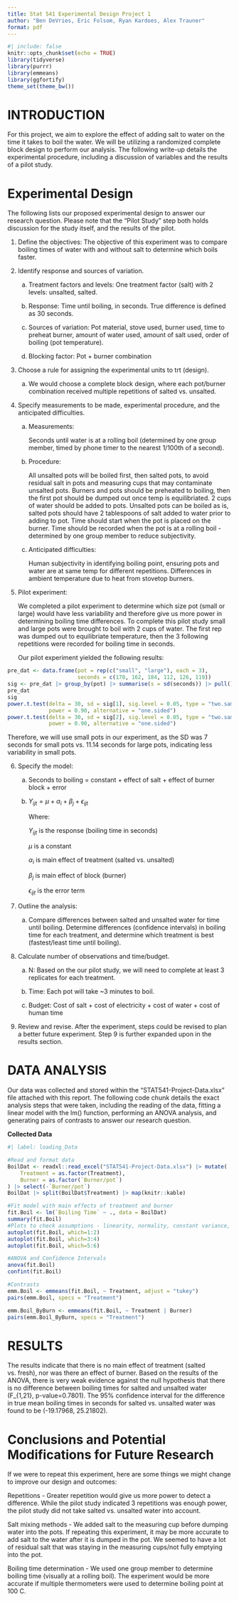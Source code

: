 ```yaml
---
title: Stat 541 Experimental Design Project 1
author: "Ben DeVries, Eric Folsom, Ryan Kardoes, Alex Trauner"
format: pdf
---
```


```r
#| include: false
knitr::opts_chunk$set(echo = TRUE)
library(tidyverse)
library(purrr)
library(emmeans)
library(ggfortify)
theme_set(theme_bw())
```


# INTRODUCTION

For this project, we aim to explore the effect of adding salt to water on the time it takes to boil the water. We will be utilizing a randomized complete block design to perform our analysis. The following write-up details the experimental procedure, including a discussion of variables and the results of a pilot study.


# Experimental Design

The following lists our proposed experimental design to answer our research question. Please note that the "Pilot Study" step both holds discussion for the study itself, and the results of the pilot.

1.	Define the objectives: The objective of this experiment was to compare boiling times of water with and without salt to determine which boils faster. 
2.	Identify response and sources of variation.  
    a.	Treatment factors and levels: One treatment factor (salt) with 2 levels: unsalted, salted. 
    b.	Response: Time until boiling, in seconds. True difference is defined as 30 seconds.

    c.	Sources of variation: Pot material, stove used, burner used, time to preheat burner, amount of water used, amount of salt used, order of boiling (pot temperature).

    d.	Blocking factor: Pot + burner combination

3.	Choose a rule for assigning the experimental units to trt (design). 

    a.	We would choose a complete block design, where each pot/burner combination received multiple repetitions of salted vs. unsalted.

4.	Specify measurements to be made, experimental procedure, and the anticipated difficulties. 

    a.	Measurements: 
    
        Seconds until water is at a rolling boil (determined by one group member, timed by phone timer to the nearest 1/100th of a second).

    b.	Procedure: 
    
        All unsalted pots will be boiled first, then salted pots, to avoid residual salt in pots and measuring cups that may contaminate unsalted pots. Burners and pots should be preheated to boiling, then the first pot should be dumped out once temp is equilibriated. 2 cups of water should be added to pots. Unsalted pots can be boiled as is, salted pots should have 2 tablespoons of salt added to water prior to adding to pot. Time should start when the pot is placed on the burner. Time should be recorded when the pot is at a rolling boil - determined by one group member to reduce subjectivity.

    c.	Anticipated difficulties:
    
        Human subjectivity in identifying boiling point, ensuring pots and water are at same temp for different repetitions. Differences in ambient temperature due to heat from stovetop burners.

5.	Pilot experiment: 

    We completed a pilot experiment to determine which size pot (small or large) would have less variability and therefore give us more power in determining boiling time differences. To complete this pilot study small and large pots were brought to boil with 2 cups of water. The first rep was dumped out to equilibriate temperature, then the 3 following repetitions were recorded for boiling time in seconds.

    Our pilot experiment yielded the following results:

```r
pre_dat <- data.frame(pot = rep(c("small", "large"), each = 3),
                      seconds = c(170, 162, 184, 112, 126, 119))
sig <- pre_dat |> group_by(pot) |> summarise(s = sd(seconds)) |> pull()
pre_dat
sig
power.t.test(delta = 30, sd = sig[1], sig.level = 0.05, type = "two.sample",
             power = 0.90, alternative = "one.sided")
power.t.test(delta = 30, sd = sig[2], sig.level = 0.05, type = "two.sample",
             power = 0.90, alternative = "one.sided")
```

Therefore, we will use small pots in our experiment, as the SD was 7 seconds for small pots vs. 11.14 seconds for large pots, indicating less variability in small pots.

6.	Specify the model: 

    a.	Seconds to boiling = constant + effect of salt + effect of burner block + error 

    b.	$Y_{ijt} = \mu + \alpha_i + \beta_j + \epsilon_{ijt}$

        Where:

          $Y_{ijt}$ is the response (boiling time in seconds)

          $\mu$ is a constant

          $\alpha_i$ is main effect of treatment (salted vs. unsalted)

          $\beta_j$ is main effect of block (burner)

          $\epsilon_{ijt}$ is the error term

7.	Outline the analysis:

    a.	Compare differences between salted and unsalted water for time until boiling. Determine differences (confidence intervals) in boiling time for each treatment, and determine which treatment is best (fastest/least time until boiling).

8.	Calculate number of observations and time/budget. 

    a.	N: Based on the our pilot study, we will need to complete at least 3 replicates for each treatment. 

    b.	Time: Each pot will take ~3 minutes to boil.

    c.	Budget: Cost of salt + cost of electricity + cost of water + cost of human time 
9.	Review and revise. After the experiment, steps could be revised to plan a better future experiment. Step 9 is further expanded upon in the results section.

# DATA ANALYSIS

Our data was collected and stored within the "STAT541-Project-Data.xlsx" file attached with this report. The following code chunk details the exact analysis steps that were taken, including the reading of the data, fitting a linear model with the lm() function, performing an ANOVA analysis, and generating pairs of contrasts to answer our research question.

**Collected Data**

```r
#| label: loading_Data

#Read and format data
BoilDat <- readxl::read_excel("STAT541-Project-Data.xlsx") |> mutate(
    Treatment = as.factor(Treatment),
    Burner = as.factor(`Burner/pot`)
) |> select(-`Burner/pot`)
BoilDat |> split(BoilDat$Treatment) |> map(knitr::kable)

#Fit model with main effects of treatment and burner
fit.Boil <- lm(`Boiling Time` ~ ., data = BoilDat)
summary(fit.Boil)
#Plots to check assumptions - linearity, normality, constant variance, influential observations
autoplot(fit.Boil, which=1:2)
autoplot(fit.Boil, which=3:4)
autoplot(fit.Boil, which=5:6)

#ANOVA and Confidence Intervals
anova(fit.Boil)
confint(fit.Boil)

#Contrasts
emm.Boil <- emmeans(fit.Boil, ~ Treatment, adjust = "tukey")
pairs(emm.Boil, specs = "Treatment")

emm.Boil_ByBurn <- emmeans(fit.Boil, ~ Treatment | Burner)
pairs(emm.Boil_ByBurn, specs = "Treatment")
```

# RESULTS

The results indicate that there is no main effect of treatment (salted vs. fresh), nor was there an effect of burner. Based on the results of the ANOVA, there is very weak evidence against the null hypothesis that there is no difference between boiling times for salted and unsalted water (F_{1,21}, p-value=0.7801). The 95% confidence interval for the difference in true mean boiling times in seconds for salted vs.
unsalted water was found to be (-19.17968, 25.21802).

# Conclusions and Potential Modifications for Future Research

If we were to repeat this experiment, here are some things we might change to improve our design and outcomes:

Repetitions - Greater repetition would give us more power to detect a difference. While the pilot study indicated 3 repetitions was enough power, the pilot study did not take salted vs. unsalted water into account.

Salt mixing methods - We added salt to the measuring cup before dumping water into the pots. If repeating this experiment, it may be more accurate to add salt to the water after it is dumped in the pot. We seemed to have a lot of residual salt that was staying in the measuring cups/not fully emptying into the pot.

Boiling time determination - We used one group member to determine boiling time (visually at a rolling boil). The experiment would be more accurate if multiple thermometers were used to determine boiling point at 100 C. 

